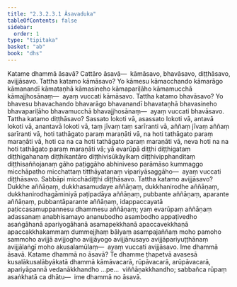 ```yaml
---
title: "2.3.2.3.1 Āsavaduka"
tableOfContents: false
sidebar:
  order: 1
type: "tipitaka"
basket: "ab"
book: "dhs"
---
```



<DynamicBreadcrumb />

<Division number="1102" book="dhs" bookNo="29" page="221">

<Paragraph number="1792" book="dhs">
Katame dhammā āsavā? Cattāro āsavā—  kāmāsavo, bhavāsavo, diṭṭhāsavo, avijjāsavo.
</Paragraph>

</Division>
<Division number="1103" book="dhs" bookNo="29" page="222">

<Paragraph number="1793" book="dhs">
Tattha katamo kāmāsavo? Yo kāmesu kāmacchando kāmarāgo kāmanandī kāmataṇhā kāmasineho kāmapariḷāho kāmamucchā kāmajjhosānaṃ—  ayaṃ vuccati kāmāsavo.
</Paragraph>

</Division>
<Division number="1104" book="dhs" bookNo="29" page="222">

<Paragraph number="1794" book="dhs">
Tattha katamo bhavāsavo? Yo bhavesu bhavachando bhavarāgo bhavanandī bhavataṇhā bhavasineho bhavapariḷāho bhavamucchā bhavajjhosānaṃ—  ayaṃ vuccati bhavāsavo.
</Paragraph>

</Division>
<Division number="1105" book="dhs" bookNo="29" page="222">

<Paragraph number="1795" book="dhs">
Tattha katamo diṭṭhāsavo? Sassato lokoti vā, asassato lokoti vā, antavā lokoti vā, anantavā lokoti vā, taṃ jīvaṃ taṃ sarīranti vā, aññaṃ jīvaṃ aññaṃ sarīranti vā, hoti tathāgato paraṃ maraṇāti vā, na hoti tathāgato paraṃ maraṇāti vā, hoti ca na ca hoti tathāgato paraṃ maraṇāti vā, neva hoti na na hoti tathāgato paraṃ maraṇāti vā; yā evarūpā diṭṭhi diṭṭhigataṃ diṭṭhigahanaṃ diṭṭhikantāro diṭṭhivisūkāyikaṃ diṭṭhivipphanditaṃ diṭṭhisaññojanaṃ gāho paṭiggāho abhiniveso parāmāso kummaggo micchāpatho micchattaṃ titthāyatanaṃ vipariyāsaggāho—  ayaṃ vuccati diṭṭhāsavo. Sabbāpi micchādiṭṭhi diṭṭhāsavo.
</Paragraph>

</Division>
<Division number="1106" book="dhs" bookNo="29" page="222">

<Paragraph number="1796" book="dhs">
Tattha katamo avijjāsavo? Dukkhe aññāṇaṃ, dukkhasamudaye aññāṇaṃ, dukkhanirodhe aññāṇaṃ, dukkhanirodhagāminiyā paṭipadāya aññāṇaṃ, pubbante aññāṇaṃ, aparante aññāṇaṃ, pubbantāparante aññāṇaṃ, idappaccayatā paṭiccasamuppannesu dhammesu aññāṇaṃ; yaṃ evarūpaṃ aññāṇaṃ adassanaṃ anabhisamayo ananubodho asambodho appaṭivedho asaṅgāhanā apariyogāhanā asamapekkhanā apaccavekkhaṇā apaccakkhakammaṃ dummejjhaṃ bālyaṃ asampajaññaṃ moho pamoho sammoho avijjā avijjogho avijjāyogo avijjānusayo avijjāpariyuṭṭhānaṃ avijjālaṅgī moho akusalamūlaṃ—  ayaṃ vuccati avijjāsavo.
</Paragraph>

<Paragraph number="1797" book="dhs">
Ime dhammā āsavā.
</Paragraph>

</Division>
<Division number="1107" book="dhs" bookNo="29" page="222">

<Paragraph number="1798" book="dhs">
Katame dhammā no āsavā? Te dhamme ṭhapetvā avasesā kusalākusalābyākatā dhammā kāmāvacarā, rūpāvacarā, arūpāvacarā, apariyāpannā vedanākkhandho …pe…  viññāṇakkhandho; sabbañca rūpaṃ asaṅkhatā ca dhātu—  ime dhammā no āsavā.
</Paragraph>
</Division>